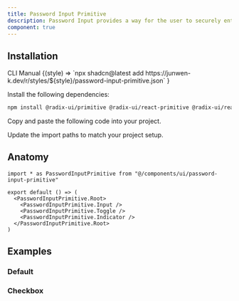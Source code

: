 ```yaml
---
title: Password Input Primitive
description: Password Input provides a way for the user to securely enter a password, with the ability to toggle the visibility of the password.
component: true
---
```


<ComponentPreview name="password-input-primitive-demo" />

## Installation

<Tabs defaultValue="cli">

<TabsList>
  <TabsTrigger value="cli">CLI</TabsTrigger>
  <TabsTrigger value="manual">Manual</TabsTrigger>
</TabsList>
<TabsContent value="cli">

<InstallCodeBlockCommand>
  {(style) =>
    `npx shadcn@latest add https://junwen-k.dev/r/styles/${style}/password-input-primitive.json`
  }
</InstallCodeBlockCommand>

</TabsContent>

<TabsContent value="manual">

<Steps>

<Step>Install the following dependencies:</Step>

```bash
npm install @radix-ui/primitive @radix-ui/react-primitive @radix-ui/react-use-controllable-state
```

<Step>Copy and paste the following code into your project.</Step>

<ComponentSource name="password-input-primitive" />

<Step>Update the import paths to match your project setup.</Step>

</Steps>

</TabsContent>

</Tabs>

## Anatomy

```tsx
import * as PasswordInputPrimitive from "@/components/ui/password-input-primitive"

export default () => (
  <PasswordInputPrimitive.Root>
    <PasswordInputPrimitive.Input />
    <PasswordInputPrimitive.Toggle />
    <PasswordInputPrimitive.Indicator />
  </PasswordInputPrimitive.Root>
)
```

## Examples

### Default

<ComponentPreview name="password-input-primitive-demo" />

### Checkbox

<ComponentPreview name="password-input-primitive-checkbox" />
